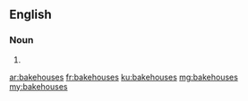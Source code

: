==English==

===Noun===
{{head|en|plural}}

# {{plural of|bakehouse|lang=en}}

[[ar:bakehouses]]
[[fr:bakehouses]]
[[ku:bakehouses]]
[[mg:bakehouses]]
[[my:bakehouses]]